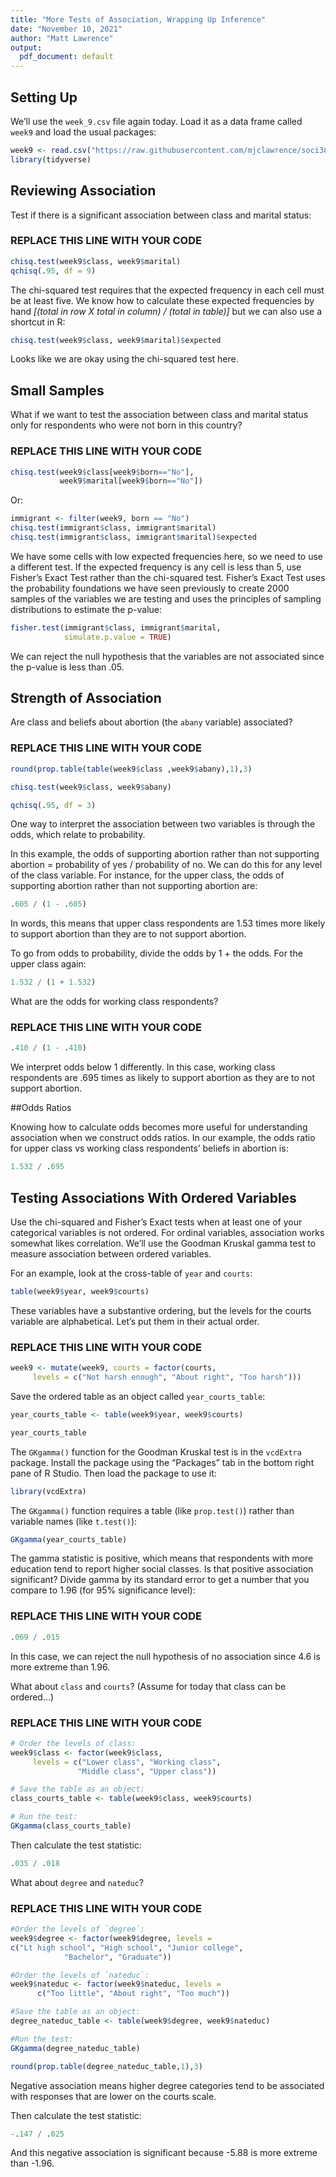 ```yaml
---
title: "More Tests of Association, Wrapping Up Inference"
date: "November 10, 2021"
author: "Matt Lawrence"
output:
  pdf_document: default
---
```


## Setting Up

We'll use the `week_9.csv` file again today. Load it as a data frame called `week9` and load the usual packages:

```r
week9 <- read.csv("https://raw.githubusercontent.com/mjclawrence/soci385_f23/main/data/week_9.csv")
library(tidyverse)
```

## Reviewing Association

Test if there is a significant association between class and marital status:

### REPLACE THIS LINE WITH YOUR CODE
```r
chisq.test(week9$class, week9$marital)
qchisq(.95, df = 9)
```

The chi-squared test requires that the expected frequency in each cell must be at least five. We know how to calculate these expected frequencies by hand *[(total in row X total in column) / (total in table)]* but we can also use a shortcut in R:

```r
chisq.test(week9$class, week9$marital)$expected
```

Looks like we are okay using the chi-squared test here. 

## Small Samples

What if we want to test the association between class and marital status only for respondents who were not born in this country?

### REPLACE THIS LINE WITH YOUR CODE

```r
chisq.test(week9$class[week9$born=="No"],
           week9$marital[week9$born=="No"])
```

Or:

```r
immigrant <- filter(week9, born == "No")
chisq.test(immigrant$class, immigrant$marital)
chisq.test(immigrant$class, immigrant$marital)$expected
```

We have some cells with low expected frequencies here, so we need to use a different test. If the expected frequency is any cell is less than 5, use Fisher's Exact Test rather than the chi-squared test. Fisher's Exact Test uses the probability foundations we have seen previously to create 2000 samples of the variables we are testing and uses the principles of sampling distributions to estimate the p-value:

```r
fisher.test(immigrant$class, immigrant$marital, 
            simulate.p.value = TRUE)
```

We can reject the null hypothesis that the variables are not associated since the p-value is less than .05.


## Strength of Association

Are class and beliefs about abortion (the `abany` variable) associated?

### REPLACE THIS LINE WITH YOUR CODE
```r
round(prop.table(table(week9$class ,week9$abany),1),3)

chisq.test(week9$class, week9$abany)

qchisq(.95, df = 3)
```

One way to interpret the association between two variables is through the odds, which relate to probability.

In this example, the odds of supporting abortion rather than not supporting abortion = probability of yes / probability of no. We can do this for any level of the class variable. For instance, for the upper class, the odds of supporting abortion rather than not supporting abortion are:

```r
.605 / (1 - .605)
```

In words, this means that upper class respondents are 1.53 times more likely to support abortion than they are to not support abortion. 

To go from odds to probability, divide the odds by 1 + the odds. For the upper class again:

```r
1.532 / (1 + 1.532)
```

What are the odds for working class respondents?

### REPLACE THIS LINE WITH YOUR CODE
```r
.410 / (1 - .410)
```

We interpret odds below 1 differently. In this case, working class respondents are .695 times as likely to support abortion as they are to not support abortion.

##Odds Ratios

Knowing how to calculate odds becomes more useful for understanding association when we construct odds ratios. In our example, the odds ratio for upper class vs working class respondents' beliefs in abortion is:

```r
1.532 / .695
```


## Testing Associations With Ordered Variables

Use the chi-squared and Fisher's Exact tests when at least one of your categorical variables is not ordered. For ordinal variables, association works somewhat likes correlation. We'll use the Goodman Kruskal gamma test to measure association between ordered variables.

For an example, look at the cross-table of `year` and `courts`:

```r
table(week9$year, week9$courts)
```

These variables have a substantive ordering, but the levels for the courts variable are alphabetical. Let's put them in their actual order.

### REPLACE THIS LINE WITH YOUR CODE

```r
week9 <- mutate(week9, courts = factor(courts, 
     levels = c("Not harsh enough", "About right", "Too harsh")))
```


Save the ordered table as an object called `year_courts_table`:

```r
year_courts_table <- table(week9$year, week9$courts)

year_courts_table
```

The `GKgamma()` function for the Goodman Kruskal test is in the `vcdExtra` package. Install the package using the "Packages" tab in the bottom right pane of R Studio. Then load the package to use it:

```r
library(vcdExtra)
```

The `GKgamma()` function requires a table (like `prop.test()`) rather than variable names (like `t.test()`):

```r
GKgamma(year_courts_table)
```

The gamma statistic is positive, which means that respondents with more education tend to report higher social classes. Is that positive association significant? Divide gamma by its standard error to get a number that you compare to 1.96 (for 95% significance level):

### REPLACE THIS LINE WITH YOUR CODE

```r
.069 / .015
```

In this case, we can reject the null hypothesis of no association since 4.6 is more extreme than 1.96.

What about `class` and `courts`? (Assume for today that class can be ordered...)

### REPLACE THIS LINE WITH YOUR CODE
```r
# Order the levels of class:
week9$class <- factor(week9$class, 
     levels = c("Lower class", "Working class",
               "Middle class", "Upper class"))

# Save the table as an object:
class_courts_table <- table(week9$class, week9$courts)

# Run the test:
GKgamma(class_courts_table)
```

Then calculate the test statistic:

```r
.035 / .018
```


What about `degree` and `nateduc`?

### REPLACE THIS LINE WITH YOUR CODE

```r
#Order the levels of `degree`:
week9$degree <- factor(week9$degree, levels =
c("Lt high school", "High school", "Junior college",
            "Bachelor", "Graduate"))

#Order the levels of `nateduc`:
week9$nateduc <- factor(week9$nateduc, levels = 
      c("Too little", "About right", "Too much"))

#Save the table as an object:
degree_nateduc_table <- table(week9$degree, week9$nateduc)

#Run the test:
GKgamma(degree_nateduc_table)
```

```r
round(prop.table(degree_nateduc_table,1),3)
```

Negative association means higher degree categories tend to be associated with responses that are lower on the courts scale. 

Then calculate the test statistic:

```r
-.147 / .025
```

And this negative association is significant because -5.88 is more extreme than -1.96.

